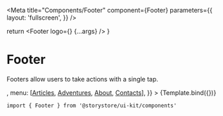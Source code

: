 
<Meta
  title="Components/Footer"
  component={Footer}
  parameters={{
    layout: 'fullscreen',
  }}
/>

  return <Footer logo={<LogoIcon />} {...args} />
}

# Footer

Footers allow users to take actions with a single tap.

<Canvas withSource="open">
  <Story
    name="Footer"
    args={{
      logo: <LogoIcon />,
      menu: [<a href="#">Articles</a>, <a href="#">Adventures</a>, <a href="#">About</a>, <a href="#">Contacts</a>],
    }}
  >
    {Template.bind({})}
  </Story>
</Canvas>

```
import { Footer } from '@storystore/ui-kit/components'
```
